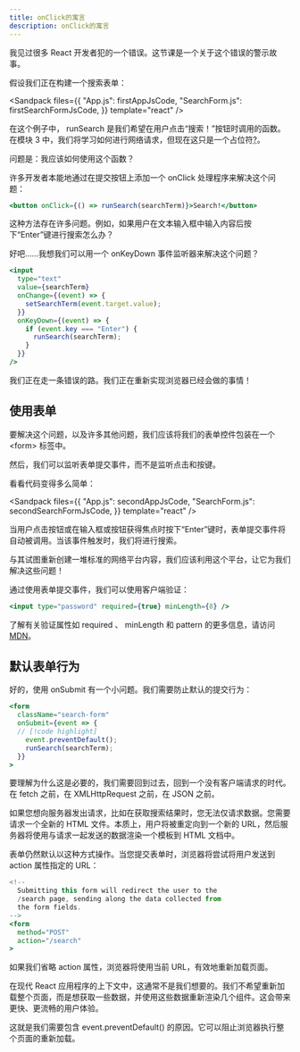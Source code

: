 ```yaml
---
title: onClick的寓言
description: onClick的寓言
---
```



我见过很多 React 开发者犯的一个错误。这节课是一个关于这个错误的警示故事。

假设我们正在构建一个搜索表单：

<Sandpack
  files={{
    "App.js": firstAppJsCode,
    "SearchForm.js": firstSearchFormJsCode,
  }}
  template="react"
/>

在这个例子中， runSearch 是我们希望在用户点击“搜索！”按钮时调用的函数。在模块 3 中，我们将学习如何进行网络请求，但现在这只是一个占位符<abbr title="某物的虚假版本，一个占位符。">?</abbr>。

问题是：我应该如何使用这个函数？

许多开发者本能地通过在提交按钮上添加一个 onClick 处理程序来解决这个问题：

```jsx
<button onClick={() => runSearch(searchTerm)}>Search!</button>
```

这种方法存在许多问题。例如，如果用户在文本输入框中输入内容后按下“Enter”键进行搜索怎么办？

好吧……我想我们可以用一个 onKeyDown 事件监听器来解决这个问题？

```jsx
<input
  type="text"
  value={searchTerm}
  onChange={(event) => {
    setSearchTerm(event.target.value);
  }}
  onKeyDown={(event) => {
    if (event.key === "Enter") {
      runSearch(searchTerm);
    }
  }}
/>
```

我们正在走一条错误的路。我们正在重新实现浏览器已经会做的事情！

## 使用表单

要解决这个问题，以及许多其他问题，我们应该将我们的表单控件包装在一个 \<form> 标签中。

然后，我们可以监听表单提交事件，而不是监听点击和按键。

看看代码变得多么简单：

<Sandpack
  files={{
    "App.js": secondAppJsCode,
    "SearchForm.js": secondSearchFormJsCode,
  }}
  template="react"
/>

当用户点击按钮或在输入框或按钮获得焦点时按下“Enter”键时，表单提交事件将自动被调用。当该事件触发时，我们将进行搜索。

与其试图重新创建一堆标准的网络平台内容，我们应该利用这个平台，让它为我们解决这些问题！

通过使用表单提交事件，我们可以使用客户端验证：

```jsx
<input type="password" required={true} minLength={8} />
```

了解有关验证属性如 required 、 minLength 和 pattern 的更多信息，请访问 [MDN](https://developer.mozilla.org/en-US/docs/Learn/Forms/Form_validation)。

## 默认表单行为

好的，使用 onSubmit 有一个小问题。我们需要防止默认的提交行为：

```jsx
<form
  className="search-form"
  onSubmit={event => {
  // [!code highlight]
    event.preventDefault();
    runSearch(searchTerm);
  }}
>
```

要理解为什么这是必要的，我们需要回到过去，回到一个没有客户端请求的时代。在 fetch 之前，在 XMLHttpRequest 之前，在 JSON 之前。

如果您想向服务器发出请求，比如在获取搜索结果时，您无法仅请求数据。您需要请求一个全新的 HTML 文件。本质上，用户将被重定向到一个新的 URL，然后服务器将使用与请求一起发送的数据渲染一个模板到 HTML 文档中。

表单仍然默认以这种方式操作。当您提交表单时，浏览器将尝试将用户发送到 action 属性指定的 URL：

```jsx
<!--
  Submitting this form will redirect the user to the
  /search page, sending along the data collected from
  the form fields.
-->
<form
  method="POST"
  action="/search"
>
```

如果我们省略 action 属性，浏览器将使用当前 URL，有效地重新加载页面。

在现代 React 应用程序的上下文中，这通常不是我们想要的。我们不希望重新加载整个页面，而是想获取一些数据，并使用这些数据重新渲染几个组件。这会带来更快、更流畅的用户体验。

这就是我们需要包含 event.preventDefault() 的原因。它可以阻止浏览器执行整个页面的重新加载。
